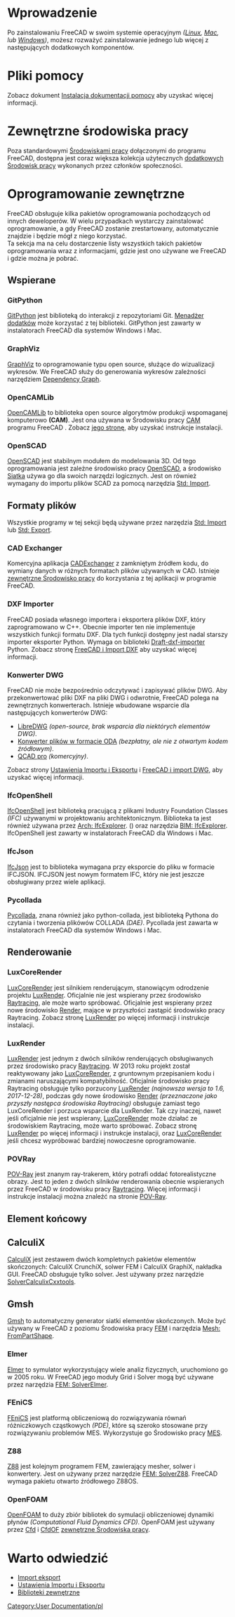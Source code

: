 <languages/>

{{Docnav/pl
|[[Installing_on_Mac/pl|Instalacja w systemie MAC]]
|[[Getting_started/pl|Jak zacząć]]
}}

{{TOCright}}

<span id="Introduction"></span>
=Wprowadzenie= 

Po zainstalowaniu FreeCAD w swoim systemie operacyjnym ''([[Installing_on_Linux/pl|Linux]], [[Installing_on_Mac/pl|Mac]], lub [[Installing_on_Windows/pl| Windows]])'', możesz rozważyć zainstalowanie jednego lub więcej z następujących dodatkowych komponentów.

<span id="Help_files"></span>
=Pliki pomocy=

Zobacz dokument [[Installing_Helpfile/pl|Instalacja dokumentacji pomocy]] aby uzyskać więcej informacji.

<span id="External_workbenches"></span>
=Zewnętrzne środowiska pracy=

Poza standardowymi [[workbenches/pl|Środowiskami pracy]] dołączonymi do programu FreeCAD, dostępna jest coraz większa kolekcja użytecznych [[External_workbenches/pl|dodatkowych Środowisk pracy]] wykonanych przez członków społeczności.

<span id="Third_party_software"></span>
=Oprogramowanie zewnętrzne=

FreeCAD obsługuje kilka pakietów oprogramowania pochodzących od innych deweloperów. W wielu przypadkach wystarczy zainstalować oprogramowanie, a gdy FreeCAD zostanie zrestartowany, automatycznie znajdzie i będzie mógł z niego korzystać. <br /> Ta sekcja ma na celu dostarczenie listy wszystkich takich pakietów oprogramowania wraz z informacjami, gdzie jest ono używane we FreeCAD i gdzie można je pobrać.

<span id="Support"></span>
==Wspierane==

===GitPython===

[https://github.com/gitpython-developers/GitPython GitPython] jest biblioteką do interakcji z repozytoriami Git. [[Std_AddonMgr/pl|Menadżer dodatków]]  może korzystać z tej biblioteki. GitPython jest zawarty w instalatorach FreeCAD dla systemów Windows i Mac.

===GraphViz===

[https://www.graphviz.org GraphViz] to oprogramowanie typu open source, służące do wizualizacji wykresów.
We FreeCAD służy do generowania wykresów zależności narzędziem [[Std_DependencyGraph|Dependency Graph]].

===OpenCAMLib===

[http://www.anderswallin.net/CAM OpenCAMLib] to biblioteka open source algorytmów produkcji wspomaganej komputerowo '''(CAM)'''. Jest ona używana w Środowisku pracy [[CAM_Workbench/pl|CAM]] programu FreeCAD . Zobacz [[OpenCamLib|jego stronę]], aby uzyskać instrukcje instalacji.

===OpenSCAD===

[https://www.openscad.org OpenSCAD] jest stabilnym modułem do modelowania 3D. Od tego oprogramowania jest zależne środowisko pracy [[OpenSCAD_Workbench/pl|OpenSCAD]], a środowisko [[Mesh_Workbench/pl|Siatka]] używa go dla swoich narzędzi logicznych. Jest on również wymagany do importu plików SCAD za pomocą narzędzia [[Std_Import/pl|Std: Import]].

<span id="File_formats"></span>
==Formaty plików==

Wszystkie programy w tej sekcji będą używane przez narzędzia [[Std_Import/pl|Std: Import]] lub [[Std_Export/pl|Std: Export]].

<span id="CADExchanger"></span>
===CAD Exchanger===

Komercyjna aplikacja [https://cadexchanger.com CADExchanger] z zamkniętym źródłem kodu, do wymiany danych w różnych formatach plików używanych w CAD. Istnieje [https://github.com/yorikvanhavre/CADExchanger zewnętrzne Środowisko pracy] do korzystania z tej aplikacji w programie FreeCAD.

===DXF Importer===

FreeCAD posiada własnego importera i eksportera plików DXF, który zaprogramowano w C++. Obecnie importer ten nie implementuje wszystkich funkcji formatu DXF. Dla tych funkcji dostępny jest nadal starszy importer eksporter Python. Wymaga on biblioteki [https://github.com/yorikvanhavre/Draft-dxf-importer Draft-dxf-importer] Python. Zobacz stronę [[FreeCAD_and_DXF_Import|FreeCAD i Import DXF]] aby uzyskać więcej informacji.

<span id="DWG_converters"></span>
===Konwerter DWG===

FreeCAD nie może bezpośrednio odczytywać i zapisywać plików DWG. Aby przekonwertować pliki DXF na pliki DWG i odwrotnie, FreeCAD polega na zewnętrznych konwerterach. Istnieje wbudowane wsparcie dla następujących konwerterów DWG:
* [https://www.gnu.org/software/libredwg LibreDWG] ''(open-source, brak wsparcia dla niektórych elementów DWG)''.
* [https://www.opendesign.com/guestfiles/oda_file_converter Konwerter plików w formacie ODA] ''(bezpłatny, ale nie z otwartym kodem źródłowym)''.
* [https://qcad.org/en/qcad-command-line-tools#dwg2dwg QCAD pro] ''(komercyjny)''. {{Version/pl|0.20}}

Zobacz strony [[Import_Export_Preferences/pl#DWG|Ustawienia Importu i Eksportu]] i [[FreeCAD_and_DWG_Import/pl|FreeCAD i import DWG]], aby uzyskać więcej informacji.

===IfcOpenShell===

[http://ifcopenshell.org IfcOpenShell] jest biblioteką pracującą z plikami Industry Foundation Classes ''(IFC)'' używanymi w projektowaniu architektonicznym. 
Biblioteka ta jest również używana przez [[Arch_IfcExplorer|Arch: IfcExplorer]]. ({{VersionMinus/pl|0.18}}) oraz narzędzia [[BIM_IfcExplorer|BIM: IfcExplorer]]. IfcOpenShell jest zawarty w instalatorach FreeCAD dla Windows i Mac.

===IfcJson===

[https://github.com/buildingSMART/ifcJSON IfcJson] jest to biblioteka wymagana przy eksporcie do pliku w formacie IFCJSON. IFCJSON jest nowym formatem IFC, który nie jest jeszcze obsługiwany przez wiele aplikacji.

===Pycollada===

[https://github.com/pycollada/pycollada/releases Pycollada], znana również jako python-collada, jest biblioteką Pythona do czytania i tworzenia plikówów COLLADA ''(DAE)''.
Pycollada jest zawarta w instalatorach FreeCAD dla systemów Windows i Mac.

<span id="Rendering"></span>
==Renderowanie==

===LuxCoreRender===

[https://www.luxcorerender.org LuxCoreRender] jest silnikiem renderującym, stanowiącym odrodzenie projektu [[LuxRender/pl|LuxRender]]. Oficjalnie nie jest wspierany przez środowisko [[Raytracing_Workbench/pl|Raytracing]], ale może warto spróbować. Oficjalnie jest wspierany przez nowe środowisko [https://github.com/FreeCAD/FreeCAD-render Render], mające w przyszłości zastąpić środowisko pracy Raytracing. Zobacz stronę [[LuxRender/pl|LuxRender]] po więcej informacji i instrukcje instalacji.

===LuxRender===

[https://luxcorerender.org/history/ LuxRender] jest jednym z dwóch silników renderujących obsługiwanych przez środowisko pracy [[Raytracing_Workbench/pl|Raytracing]]. W 2013 roku projekt został reaktywowany jako [[LuxCoreRender/pl|LuxCoreRender]], z gruntownym przepisaniem kodu i zmianami naruszającymi kompatybilność. Oficjalnie środowisko pracy Raytracing obsługuje tylko porzucony [[LuxRender/pl|LuxRender]] ''(najnowsza wersja to 1.6, 2017-12-28)'', podczas gdy nowe środowisko [https://github.com/FreeCAD/FreeCAD-render Render] ''(przeznaczone jako przyszły następca środowiska Raytracing)'' obsługuje zamiast tego LuxCoreRender i porzuca wsparcie dla LuxRender. Tak czy inaczej, nawet jeśli oficjalnie nie jest wspierany, [[LuxCoreRender/pl|LuxCoreRender]] może działać ze środowiskiem Raytracing, może warto spróbować. Zobacz stronę [[LuxRender/pl|LuxRender]] po więcej informacji i instrukcje instalacji, oraz [[LuxCoreRender/pl|LuxCoreRender]] jeśli chcesz wypróbować bardziej nowoczesne oprogramowanie.

<span id="POV-Ray"></span>
===POVRay===

[https://www.povray.org POV-Ray] jest znanym ray-trakerem, który potrafi oddać fotorealistyczne obrazy. Jest to jeden z dwóch silników renderowania obecnie wspieranych przez FreeCAD w środowisku pracy [[Raytracing_Workbench/pl|Raytracing]]. Więcej informacji i instrukcje instalacji można znaleźć na stronie [[POV-Ray/pl|POV-Ray]].

<span id="Finite_element"></span>
==Element końcowy==

<span id="CalculiX"></span>
==CalculiX==

[http://calculix.de CalculiX] jest zestawem dwóch kompletnych pakietów elementów skończonych:
CalculiX CrunchiX, solwer FEM i
CalculiX GraphiX, nakładka GUI. FreeCAD obsługuje tylko solver. Jest używany przez narzędzie [[FEM_SolverCalculixCxxtools/pl|SolverCalculixCxxtools]].

<span id="Gmsh"></span>
==Gmsh==

[http://gmsh.info Gmsh] to automatyczny generator siatki elementów skończonych. Może być używany w FreeCAD z poziomu Środowiska pracy [[FEM_Workbench/pl|FEM]] i narzędzia [[Mesh_FromPartShape|Mesh: FromPartShape]].

===Elmer===

[https://www.csc.fi/web/elmer Elmer] to symulator wykorzystujący wiele analiz fizycznych, uruchomiono go w 2005 roku. W FreeCAD jego moduły Grid i Solver mogą być używane przez narzędzia [[FEM_SolverElmer|FEM: SolverElmer]].

===FEniCS===

[https://fenicsproject.org FEniCS] jest platformą obliczeniową do rozwiązywania równań różniczkowych cząstkowych ''(PDE)'', które są szeroko stosowane przy rozwiązywaniu problemów MES. Wykorzystuje go Środowisko pracy [[FEM_Workbench/pl|MES]].

===Z88===

[https://en.z88.de Z88] jest kolejnym programem FEM, zawierający mesher, solwer i konwertery. Jest on używany przez narzędzie [[FEM_SolverZ88|FEM: SolverZ88]]. FreeCAD wymaga pakietu otwarto źródłowego Z88OS.

===OpenFOAM===

[https://openfoam.org OpenFOAM] to duży zbiór bibliotek do symulacji obliczeniowej dynamiki płynów ''(Computational Fluid Dynamics CFD)''. OpenFOAM jest używany przez [[Cfd_Workbench|Cfd]] i [https://github.com/jaheyns/CfdOF CfdOF] [[external_workbenches/pl|zewnętrzne Środowiska pracy]].

<span id="Related_pages"></span>
=Warto odwiedzić=

* [[Import_Export/pl|Import eksport]]
* [[Import_Export_Preferences/pl|Ustawienia Importu i Eksportu]]
* [[Third Party Libraries/pl|Biblioteki zewnętrzne]]


{{Docnav/pl
|[[Installing_on_Mac/pl|Instalacja w systemie MAC]]
|[[Getting_started/pl|Jak zacząć]]
}}

[[Category:User Documentation/pl]]